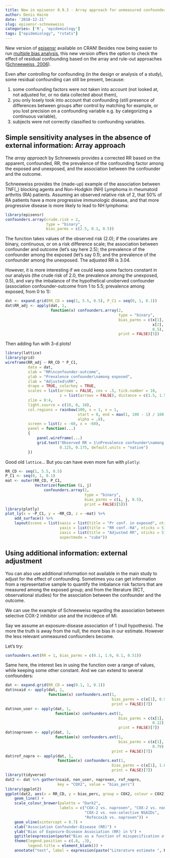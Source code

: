 ```yaml
---
title: New in episensr 0.9.3 - Array approach for unmeasured confounders
author: Denis Haine
date: '2018-12-21'
slug: episensr-schneeweiss
categories: ['R', 'epidemiology']
tags: ["epidemiology", "rstats"]
---
```


New version of
[episensr](https://cran.r-project.org/web/packages/episensr/index.html "R CRAN")
available on CRAN!
Besides now being easier to run [multiple bias
analysis](../episensr-multi), this new version offers the option to
check the effect of residual confounding based on the array and rule-out
approaches ([Schneeweiss,
2006](https://onlinelibrary.wiley.com/doi/abs/10.1002/pds.1200)).

Even after controlling for confounding (in the design or analysis of a study),
some residual confounding  can still be present, because:

1. some confounding factors were not taken into account (not looked at, not
    adjusted for, or no data collected about them),
2. you only losely took into account that confounding (still presence of
    differences between groups after control by matching for example, or you
    lost precision on a confounding variable e.g. by categorizing a continuous
    variable),
3. subjects were not correctly classified to confounding variables.

## Simple sensitivity analyses in the absence of external information: Array approach

The *array approach* by Schneeweis provides a corrected RR based on the
apparent, confounded, RR, the prevalence of the confounding factor among the
exposed and unexposed, and the association between the confounder and the outcome.

Schneeweiss provides the (made-up) example of the association between
TNF\(_\alpha\) blocking agents and Non-Hodgkin (NH) Lymphoma in rheumatoid
arthritis (RA) patients.
Assuming an observed relative risk of 2, that 50% of RA patients have a more
progressive immunologic disease, and that more progressive disease is more
likely to lead to NH lymphoma:

```r
library(episensr)
confounders.array(crude.risk = 2,
                  type = "binary",
                  bias_parms = c(2.5, 0.1, 0.5))
```

The function takes values of the observed risk (2.0); if the covariates are
binary, continuous, or on a risk difference scale; the association between
confounder and outcome (let's say here 2.5); the prevalence of the confounder
among the exposed (let's say 0.1); and the prevalence of the confounder among
the unexposed.
The adjusted RR is 3.04.

However, it is more interesting if we could keep some factors constant in our
analysis (the crude risk of 2.0, the prevalence among the unexposed, 0.5), and
vary the imbalance of the hypothetical unoberved confounder (association
confounder-outcome from 1 to 5.5; prevalence among exposed, from 0 to 1):

```r
dat <- expand.grid(RR_CD = seq(1, 5.5, 0.5), P_C1 = seq(0, 1, 0.1))
dat$RR_adj <- apply(dat, 1,
                    function(x) confounders.array(2,
                                                  type = "binary",
                                                  bias_parms = c(x[1],
                                                                 x[2],
                                                                 0.5),
                                                  print = FALSE)[5])

```

Then adding fun with 3-d plots!

```r
library(lattice)
library(grid)
wireframe(RR_adj ~ RR_CD * P_C1,
          data = dat,
          xlab = "RR\nconfounder-outcome",
          ylab = "Prevalence confounder\namong exposed",
          zlab = "Adjusted\nRR",
          drape = TRUE, colorkey = TRUE,
          scales = list(arrows = FALSE, cex = .5, tick.number = 10,
                        z = list(arrows = FALSE), distance = c(1.5, 1.5, 1.5)),
          zlim = 0:4,
          light.source = c(10, 0, 10),
          col.regions = rainbow(100, s = 1, v = 1,
                                start = 0, end = max(1, 100 - 1) / 100,
                                alpha = .8),
          screen = list(z = -60, x = -60),
          panel = function(...)
          {
              panel.wireframe(...)
              grid.text("Observed RR = 1\nPrevalence confounder\namong unexposed = 0.5",
                        0.125, 0.175, default.units = "native")
          })
```

Good old `lattice`...
But you can have even more fun with `plotly`:

```r
RR_CD <- seq(1, 5.5, 0.5)
P_C1 <- seq(0, 1, 0.1)
mat <- outer(RR_CD, P_C1,
             Vectorize(function (i, j)
                 confounders.array(2,
                                   type = "binary",
                                   bias_parms = c(i, j, 0.5),
                                   print = FALSE)[5]))
library(plotly)
plot_ly(x = ~P_C1, y = ~RR_CD, z = ~mat) %>%
    add_surface() %>%
    layout(scene = list(xaxis = list(title = "Pr conf. in exposed", nticks = 5),
                        yaxis = list(title = "RR conf.-RA", nticks = 5),
                        zaxis = list(title = "Adjusted RR", nticks = 5),
                        aspectmode = "cube"))
```

## Using additional information: external adjustment

You can also use additional information not available in the main study to
adjust for the effect of confounding.
Sometimes you can get information from a representative sample to quantify the
imbalance risk factors that are measured among the exposed group; and from the
literature (RCT, observational studies) for the association between the
confounder and the outcome.

We can use the example of Schneeweiss regarding the association between
selective COX-2 inhibitor use and the incidence of MI.

Say we assume an exposure-disease association of 1 (null hypothesis).
The more the truth is away from the null, the more bias in our estimate.
However the less relevant unmeasured confounders become.

Let's try:

```r
confounders.ext(RR = 1, bias_parms = c(0.1, 1.6, 0.1, 0.51))
```

Same here, the interest lies in using the function over a range of values, while
keeping some other constant.
And we can extend to several confounders:

```r
dat <- expand.grid(RR_CD = seq(0.1, 1, 0.1))
dat$nsaid <- apply(dat, 1,
                   function(x) confounders.ext(1, 
                                               bias_parms = c(x[1], 0.9, 0.1, 0.4),
                                               print = FALSE)[7])
dat$non_user <- apply(dat, 1,
                      function(x) confounders.ext(1, 
                                                  bias_parms = c(x[1], 1.03, 0.09,
                                                                 0.12),
                                                  print = FALSE)[7])
dat$naproxen <- apply(dat, 1,
                      function(x) confounders.ext(1, 
                                                  bias_parms = c(x[1], 1.15, 0.09,
                                                                 0.79),
                                               print = FALSE)[7])
dat$rof_napro <- apply(dat, 1,
                       function(x) confounders.ext(1, 
                                               bias_parms = c(x[1], 1.6, 0.1, 0.51),
                                               print = FALSE)[7])
library(tidyverse)
dat2 <- dat %>% gather(nsaid, non_user, naproxen, rof_napro,
                       key = "COX2", value = "bias_perc")
library(ggplot2)
ggplot(dat2, aes(x = RR_CD, y = bias_perc, group = COX2, colour = COX2)) +
    geom_line() +
    scale_colour_brewer(palette = "Dark2",
                        labels = c("COX-2 vs. naproxen", "COX-2 vs. non-users",
                                   "COX-2 vs. non-selective NSAIDs",
                                   "Rofecoxib vs. naproxen")) +
    geom_vline(xintercept = 0.7) +
    xlab("Association Confounder-Disease (RR)") +
    ylab("Bias of Exposure-Disease Association (RR) in %") +
    ggtitle(expression(paste("Bias as a function of misspecification of the ", RR[CD], " from the literature"))) +
    theme(legend.position = c(.8, .3),
          legend.title = element_blank()) +
    annotate("text", label = expression(paste("Literature estimate ", RR[CD], " = 0.7")), x = 0.6, y = -3.75)
```
